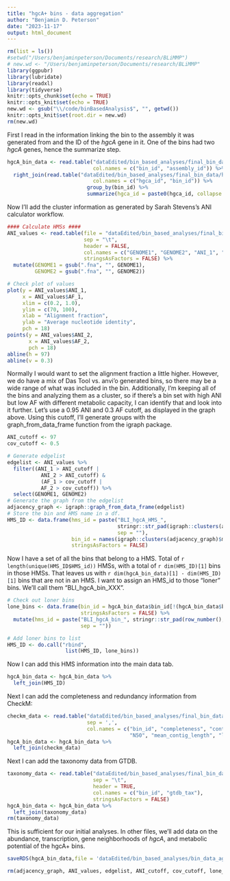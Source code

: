 ```yaml
---
title: "hgcA+ bins - data aggregation"
author: "Benjamin D. Peterson"
date: "2023-11-17"
output: html_document
---
```


```r
rm(list = ls())
#setwd("/Users/benjaminpeterson/Documents/research/BLiMMP")
# new.wd <- "/Users/benjaminpeterson/Documents/research/BLiMMP"
library(ggpubr)
library(lubridate)
library(readxl)
library(tidyverse)
knitr::opts_chunk$set(echo = TRUE)
knitr::opts_knit$set(echo = TRUE)
new.wd <- gsub("\\/code/binBasedAnalysis$", "", getwd())
knitr::opts_knit$set(root.dir = new.wd)
rm(new.wd)
```

First I read in the information linking the bin to the assembly it was generated from and the ID of the *hgcA* gene in it. One of the bins had two *hgcA* genes, hence the summarize step.

```r
hgcA_bin_data <- read.table("dataEdited/bin_based_analyses/final_bin_data/bin_to_assembly.tsv",
                            col.names = c("bin_id", "assembly_id")) %>%
  right_join(read.table("dataEdited/bin_based_analyses/final_bin_data/hgcA_to_bin.tsv",
                            col.names = c("hgca_id", "bin_id")) %>%
                          group_by(bin_id) %>% 
                          summarize(hgca_id = paste0(hgca_id, collapse = ",")))
```

Now I'll add the cluster information as generated by Sarah Stevens's ANI calculator workflow.


```r
#### Calculate HMSs ####
ANI_values <- read.table(file = "dataEdited/bin_based_analyses/final_bin_data/ANI_comparison.txt",
                         sep = "\t",
                         header = FALSE,
                         col.names = c("GENOME1", "GENOME2", "ANI_1", "ANI_2", "AF_1", "AF_2"),
                         stringsAsFactors = FALSE) %>%
  mutate(GENOME1 = gsub(".fna", "", GENOME1),
         GENOME2 = gsub(".fna", "", GENOME2))

# Check plot of values
plot(y = ANI_values$ANI_1,
     x = ANI_values$AF_1,
     xlim = c(0.2, 1.0),
     ylim = c(70, 100),
     xlab = "Alignment fraction",
     ylab = "Average nucleotide identity",
     pch = 18)
points(y = ANI_values$ANI_2,
       x = ANI_values$AF_2,
       pch = 18)
abline(h = 97)
abline(v = 0.3)
```

Normally I would want to set the alignment fraction a little higher. However, we do have a mix of Das Tool vs. anvi'o generated bins, so there may be a wide range of what was included in the bin. Additionally, I'm keeping all of the bins and analyzing them as a cluster, so if there's a bin set with high ANI but low AF with different metabolic capacity, I can identify that and look into it further. Let's use a 0.95 ANI and 0.3 AF cutoff, as displayed in the graph above. Using this cutoff, I'll generate groups with the graph_from_data_frame function from the igraph package.

```r
ANI_cutoff <- 97
cov_cutoff <- 0.5

# Generate edgelist
edgelist <- ANI_values %>%
  filter((ANI_1 > ANI_cutoff |
           ANI_2 > ANI_cutoff) &
           (AF_1 > cov_cutoff |
           AF_2 > cov_cutoff)) %>%
  select(GENOME1, GENOME2)
# Generate the graph from the edgelist
adjacency_graph <- igraph::graph_from_data_frame(edgelist)
# Store the bin and HMS name in a df.
HMS_ID <- data.frame(hms_id = paste("BLI_hgcA_HMS_",
                                    stringr::str_pad(igraph::clusters(adjacency_graph)$membership, 4, pad = "0"),
                                    sep = ""),
                     bin_id = names(igraph::clusters(adjacency_graph)$membership),
                     stringsAsFactors = FALSE)
```

Now I have a set of all the bins that belong to a HMS. Total of `r length(unique(HMS_ID$HMS_id))` HMSs, with a total of `r dim(HMS_ID)[1]` bins in those HMSs. That leaves us with `r dim(hgcA_bin_data)[1] - dim(HMS_ID)[1]` bins that are not in an HMS. I want to assign an HMS_id to those "loner" bins. We'll call them "BLI_hgcA_bin_XXX".

```r
# Check out loner bins
lone_bins <- data.frame(bin_id = hgcA_bin_data$bin_id[!(hgcA_bin_data$bin_id %in% HMS_ID$bin_id)],
                        stringsAsFactors = FALSE) %>%
  mutate(hms_id = paste("BLI_hgcA_bin_", stringr::str_pad(row_number(), 4, pad = "0"),
                        sep = ""))

# Add loner bins to list
HMS_ID <- do.call("rbind",
                   list(HMS_ID, lone_bins))
```

Now I can add this HMS information into the main data tab.

```r
hgcA_bin_data <- hgcA_bin_data %>%
  left_join(HMS_ID)
```

Next I can add the completeness and redundancy information from CheckM:

```r
checkm_data <- read.table("dataEdited/bin_based_analyses/final_bin_data/checkM_stats_clean.tsv",
                          sep = ',',
                          col.names = c("bin_id", "completeness", "contamination", "strain_het", "genome_length", "contig_count",
                                        "N50", "mean_contig_length", "longest_contig", "GC", "predicted_genes"))
hgcA_bin_data <- hgcA_bin_data %>%
  left_join(checkm_data)
```

Next I can add the taxonomy data from GTDB.

```r
taxonomy_data <- read.table("dataEdited/bin_based_analyses/final_bin_data/taxonomy_summary.txt",
                            sep = "\t",
                            header = TRUE,
                            col.names = c("bin_id", "gtdb_tax"),
                            stringsAsFactors = FALSE)
hgcA_bin_data <- hgcA_bin_data %>%
  left_join(taxonomy_data)
rm(taxonomy_data)
```

This is sufficient for our initial analyses. In other files, we'll add data on the abundance, transcription, gene neighborhoods of *hgcA*, and metabolic potential of the hgcA+ bins.

```r
saveRDS(hgcA_bin_data,file = 'dataEdited/bin_based_analyses/bin_data_aggregate_1.rds')
```


```r
rm(adjacency_graph, ANI_values, edgelist, ANI_cutoff, cov_cutoff, lone_bins, HMS_ID, checkm_data, taxonomy_data)
```

